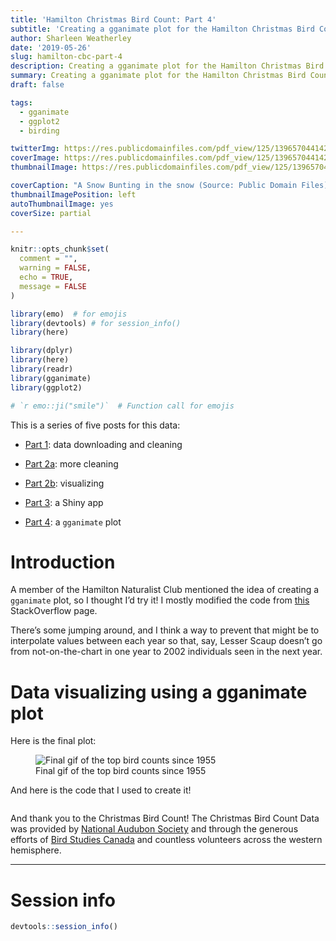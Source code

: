 ```yaml
---
title: 'Hamilton Christmas Bird Count: Part 4'
subtitle: 'Creating a gganimate plot for the Hamilton Christmas Bird Count data'
author: Sharleen Weatherley
date: '2019-05-26'
slug: hamilton-cbc-part-4
description: Creating a gganimate plot for the Hamilton Christmas Bird Count data.
summary: Creating a gganimate plot for the Hamilton Christmas Bird Count data.
draft: false

tags:
  - gganimate
  - ggplot2
  - birding

twitterImg: https://res.publicdomainfiles.com/pdf_view/125/13965704414279.jpg
coverImage: https://res.publicdomainfiles.com/pdf_view/125/13965704414279.jpg
thumbnailImage: https://res.publicdomainfiles.com/pdf_view/125/13965704414279.jpg

coverCaption: "A Snow Bunting in the snow (Source: Public Domain Files)"
thumbnailImagePosition: left
autoThumbnailImage: yes
coverSize: partial

---
```



```r

knitr::opts_chunk$set(
  comment = "",
  warning = FALSE,
  echo = TRUE,
  message = FALSE
)

library(emo)  # for emojis
library(devtools) # for session_info()
library(here)

library(dplyr)
library(here)
library(readr)
library(gganimate)
library(ggplot2)

# `r emo::ji("smile")`  # Function call for emojis
```

<div class="well alert alert-info" role="alert">
  <span class="fa fa-info-circle"></span> This is a series of five posts for this data:

- [Part 1](/2019/01/07/hamilton-cbc-part-1/): data downloading and cleaning

- [Part 2a](/2019/02/23/hamilton-cbc-part-2a/): more cleaning

- [Part 2b](/2019/02/24/hamilton-cbc-part-2b/): visualizing

- [Part 3](/2019/03/24/hamilton-cbc-part-3/): a Shiny app

- [Part 4](/2019/05/26/hamilton-cbc-part-4/): a `gganimate` plot
</div>
# Introduction

A member of the Hamilton Naturalist Club mentioned the idea of creating a `gganimate` plot, so I thought I'd try it! I mostly modified the code from [this](https://stackoverflow.com/questions/53162821/animated-sorted-bar-chart-with-bars-overtaking-each-other) StackOverflow page.

There's some jumping around, and I think a way to prevent that might be to interpolate values between each year so that, say, Lesser Scaup doesn't go from not-on-the-chart in one year to 2002 individuals seen in the next year.

# Data visualizing using a gganimate plot

Here is the final plot:

![Final gif of the top bird counts since 1955](/img/gifimage.gif)

And here is the code that I used to create it!


```r

```

And thank you to the Christmas Bird Count! The Christmas Bird Count Data was provided by [National Audubon Society](www.christmasbirdcount.org) and through the generous efforts of [Bird Studies Canada](www.bsc-eoc.org) and countless volunteers across the western hemisphere.

<hr>

# Session info

```r

devtools::session_info()

```

